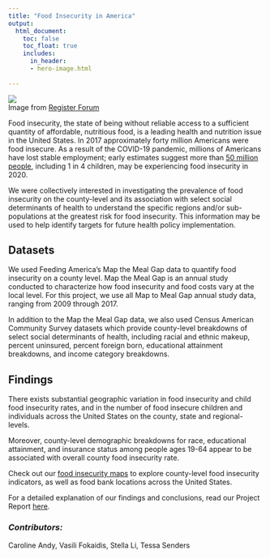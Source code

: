 ```yaml
---
title: "Food Insecurity in America"
output:
  html_document:
    toc: false
    toc_float: true
    includes:
      in_header: 
      - hero-image.html
    
---
```


<style>
body {
    position: relative;
    padding-left: 1em;
    left: 0px;}
</style>

![](https://registerforum.org/wp-content/uploads/2020/06/COVIDFoodLaraGaray.jpg)\
Image from [Register Forum](https://registerforum.org/12158/opinion/covid-19-sheds-light-on-food-disparity/)

Food insecurity, the state of being without reliable access to a sufficient quantity of affordable, nutritious food, is a leading health and nutrition issue in the United States. In 2017 approximately forty million Americans were food insecure. As a result of the COVID-19 pandemic, millions of Americans have lost stable employment; early estimates suggest more than [50 million people](https://www.feedingamerica.org/sites/default/files/2020-10/Brief_Local%20Impact_10.2020_0.pdf), including 1 in 4 children, may be experiencing food insecurity in 2020. 

We were collectively interested in investigating the prevalence of food insecurity on the county-level and its association with select social determinants of health to understand the specific regions and/or sub-populations at the greatest risk for food insecurity. This information may be used to help identify targets for future health policy implementation. 

## Datasets

We used Feeding America's Map the Meal Gap data to quantify food insecurity on a county level. Map the Meal Gap is an annual study conducted to characterize how food insecurity and food costs vary at the local level. For this project, we use all Map to Meal Gap annual study data, ranging from 2009 through 2017. 

In addition to the Map the Meal Gap data, we also used Census American Community Survey datasets which provide county-level breakdowns of select social determinants of health, including racial and ethnic makeup, percent uninsured, percent foreign born, educational attainment breakdowns, and income category breakdowns. 

## Findings

There exists substantial geographic variation in food insecurity and child food insecurity rates, and in the number of food insecure children and individuals across the United States on the county, state and regional-levels. 

Moreover, county-level demographic breakdowns for race, educational attainment, and insurance status among people ages 19-64 appear to be associated with overall county food insecurity rate. 

Check out our [food insecurity maps](https://tessas.shinyapps.io/countymaps/) to explore county-level food insecurity indicators, as well as food bank locations across the United States. 

For a detailed explanation of our findings and conclusions, read our Project Report [here](https://alc2279.github.io/p8105_final_project/final_project_report.html).

### *Contributors:* 
Caroline Andy, Vasili Fokaidis, Stella Li, Tessa Senders
